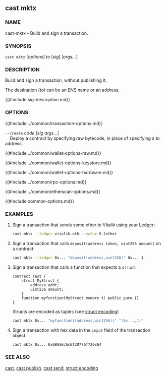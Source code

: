 ## cast mktx

### NAME

cast-mktx - Build and sign a transaction.

### SYNOPSIS

``cast mktx`` [*options*] *to* [*sig*] [*args...*]

### DESCRIPTION

Build and sign a transaction, without publishing it.

The destination (*to*) can be an ENS name or an address.

{{#include sig-description.md}}

### OPTIONS

{{#include ../common/transaction-options.md}}

`--create` *code* [*sig* *args...*]  
&nbsp;&nbsp;&nbsp;&nbsp;Deploy a contract by specifying raw bytecode, in place of specifying a *to* address.

{{#include ../common/wallet-options-raw.md}}

{{#include ../common/wallet-options-keystore.md}}

{{#include ../common/wallet-options-hardware.md}}

{{#include ../common/rpc-options.md}}

{{#include ../common/etherscan-options.md}}

{{#include common-options.md}}

### EXAMPLES

1. Sign a transaction that sends some ether to Vitalik using your Ledger:
    ```sh
    cast mktx --ledger vitalik.eth --value 0.1ether
    ```

2. Sign a transaction that calls `deposit(address token, uint256 amount)` on a contract:
    ```sh
    cast mktx --ledger 0x... "deposit(address,uint256)" 0x... 1
    ```

3. Sign a transaction that calls a function that expects a `struct`:

    ```solidity
    contract Test {
        struct MyStruct {
            address addr;
            uint256 amount;
        }
        function myfunction(MyStruct memory t) public pure {}
    }
    ```

    Structs are encoded as tuples (see [struct encoding](../../misc/struct-encoding.md))

    ```sh
    cast mktx 0x... "myfunction((address,uint256))" "(0x...,1)"
    ```

4. Sign a transaction with hex data in the `input` field of the transaction object:
    ```sh
    cast mktx 0x... 0x68656c6c6f20776f726c64
    ```

### SEE ALSO

[cast](./cast.md), [cast publish](./cast-publish.md), [cast send](./cast-send.md), [struct encoding](../../misc/struct-encoding.md)
